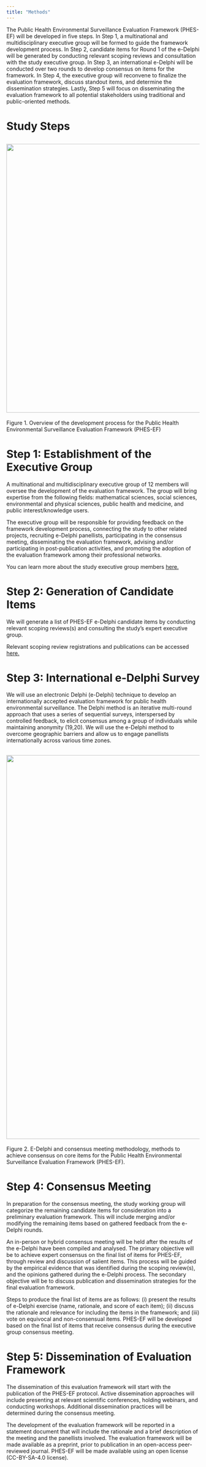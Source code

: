 ```yaml
---
title: "Methods"
---
```


The Public Health Environmental Surveillance Evaluation Framework (PHES-EF) will be developed in five steps. In Step 1, a multinational and multidisciplinary executive group will be formed to guide the framework development process. In Step 2, candidate items for Round 1 of the e-Delphi will be generated by conducting relevant scoping reviews and consultation with the study executive group. In Step 3, an international e-Delphi will be conducted over two rounds to develop consensus on items for the framework. In Step 4, the executive group will reconvene to finalize the evaluation framework, discuss standout items, and determine the dissemination strategies. Lastly, Step 5 will focus on disseminating the evaluation framework to all potential stakeholders using traditional and public-oriented methods.

# Study Steps

## ![](images/PHES-EF development process - website.svg){fig-align="center" width="700"}

Figure 1. Overview of the development process for the Public Health Environmental Surveillance Evaluation Framework (PHES-EF)

# Step 1: Establishment of the Executive Group
A multinational and multidisciplinary executive group of 12 members will oversee the development of the evaluation framework. The group will bring expertise from the following fields: mathematical sciences, social sciences, environmental and physical sciences, public health and medicine, and public interest/knowledge users.

The executive group will be responsible for providing feedback on the framework development process, connecting the study to other related projects, recruiting e-Delphi panellists, participating in the consensus meeting, disseminating the evaluation framework, advising and/or participating in post-publication activities, and promoting the adoption of the evaluation framework among their professional networks. 

You can learn more about the study executive group members [here.](about.qmd)

# Step 2: Generation of Candidate Items
We will generate a list of PHES-EF e-Delphi candidate items by conducting relevant scoping reviews(s) and consulting the study’s expert executive group. 

Relevant scoping review registrations and publications can be accessed [here.](publications.qmd)

# Step 3: International e-Delphi Survey
We will use an electronic Delphi (e-Delphi) technique to develop an internationally accepted evaluation framework for public health environmental surveillance. The Delphi method is an iterative multi-round approach that uses a series of sequential surveys, interspersed by controlled feedback, to elicit consensus among a group of individuals while maintaining anonymity (19,20). We will use the e-Delphi method to overcome geographic barriers and allow us to engage panellists internationally across various time zones. 

## ![](qmd/images/Delphi_Consensus_Process - website.svg){fig-align="center" width="1000"}
Figure 2. E-Delphi and consensus meeting methodology, methods to achieve consensus on core items for the Public Health Environmental Surveillance Evaluation Framework (PHES-EF).

# Step 4: Consensus Meeting
In preparation for the consensus meeting, the study working group will categorize the remaining candidate items for consideration into a preliminary evaluation framework. This will include merging and/or modifying the remaining items based on gathered feedback from the e-Delphi rounds.

An in-person or hybrid consensus meeting will be held after the results of the e-Delphi have been compiled and analysed. The primary objective will be to achieve expert consensus on the final list of items for PHES-EF, through review and discussion of salient items. This process will be guided by the empirical evidence that was identified during the scoping review(s), and the opinions gathered during the e-Delphi process. The secondary objective will be to discuss publication and dissemination strategies for the final evaluation framework.

Steps to produce the final list of items are as follows: (i) present the results of e-Delphi exercise (name, rationale, and score of each item); (ii) discuss the rationale and relevance for including the items in the framework; and (iii) vote on equivocal and non-consensual items. PHES-EF will be developed based on the final list of items that receive consensus during the executive group consensus meeting.

# Step 5: Dissemination of Evaluation Framework
The dissemination of this evaluation framework will start with the publication of the PHES-EF protocol. Active dissemination approaches will include presenting at relevant scientific conferences, holding webinars, and conducting workshops. Additional dissemination practices will be determined during the consensus meeting. 

The development of the evaluation framework will be reported in a statement document that will include the rationale and a brief description of the meeting and the panellists involved. The evaluation framework will be made available as a preprint, prior to publication in an open-access peer-reviewed journal. PHES-EF will be made available using an open license (CC-BY-SA-4.0 license). 


